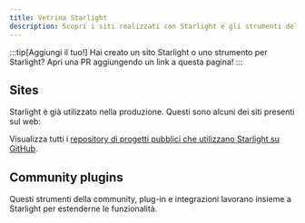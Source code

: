```yaml
---
title: Vetrina Starlight
description: Scopri i siti realizzati con Starlight e gli strumenti della community che estendono Starlight!
---
```


:::tip[Aggiungi il tuo!]
Hai creato un sito Starlight o uno strumento per Starlight?
Apri una PR aggiungendo un link a questa pagina!
:::

## Sites


Starlight è già utilizzato nella produzione. Questi sono alcuni dei siti presenti sul web:

<ShowcaseSites />

Visualizza tutti i [repository di progetti pubblici che utilizzano Starlight su GitHub](https://github.com/withastro/starlight/network/dependents).

## Community plugins


Questi strumenti della community, plug-in e integrazioni lavorano insieme a Starlight per estenderne le funzionalità.

<CardGrid>
	<LinkCard
		href="https://www.feelback.dev/blog/new-astro-starlight-integration/"
		title="FeelBack"
		description="Aggiungi un sistema di feedback degli utenti alle tue pagine di documenti."
	/>
	<LinkCard
		href="https://github.com/HiDeoo/starlight-blog"
		title="starlight-blog"
		description="Aggiungi un blog al tuo sito di documentazione."
	/>
	<LinkCard
		href="https://github.com/HiDeoo/starlight-links-validator"
		title="starlight-links-validator"
		description="Verifica la presenza di collegamenti interrotti nelle tue pagine Starlight."
	/>
	<LinkCard
		href="https://github.com/HiDeoo/starlight-typedoc"
		title="starlight-typedoc"
		description="Genera pagine Starlight da TypeScript utilizzando TypeDoc."
	/>
	<LinkCard
		href="https://github.com/HiDeoo/starlight-openapi"
		title="starlight-openapi"
		description="Crea pagine di documentazione dalle specifiche OpenAPI/Swagger."
	/>
</CardGrid>
